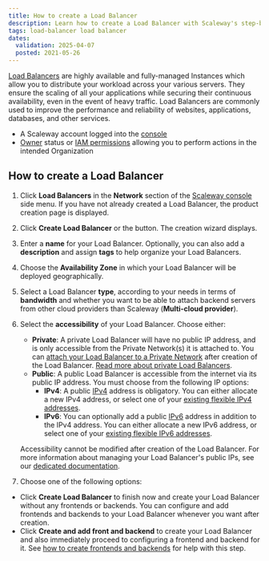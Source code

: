 ```yaml
---
title: How to create a Load Balancer
description: Learn how to create a Load Balancer with Scaleway's step-by-step guide, ensuring scalable and continuously available applications.
tags: load-balancer load balancer
dates:
  validation: 2025-04-07
  posted: 2021-05-26
---
```



[Load Balancers](https://www.scaleway.com/en/load-balancer/) are highly available and fully-managed Instances which allow you to distribute your workload across your various servers. They ensure the scaling of all your applications while securing their continuous availability, even in the event of heavy traffic. Load Balancers are commonly used to improve the performance and reliability of websites, applications, databases, and other services. 

<Requirements />

- A Scaleway account logged into the [console](https://console.scaleway.com)
- [Owner](/iam/concepts/#owner) status or [IAM permissions](/iam/concepts/#permission) allowing you to perform actions in the intended Organization

## How to create a Load Balancer

1. Click **Load Balancers** in the **Network** section of the [Scaleway console](https://console.scaleway.com) side menu. If you have not already created a Load Balancer, the product creation page is displayed.

2. Click **Create Load Balancer** or the <Icon name="plus" /> button. The creation wizard displays.

3. Enter a **name** for your Load Balancer. Optionally, you can also add a **description** and assign **tags** to help organize your Load Balancers.

4. Choose the **Availability Zone** in which your Load Balancer will be deployed geographically.

5. Select a Load Balancer **type**, according to your needs in terms of **bandwidth** and whether you want to be able to attach backend servers from other cloud providers than Scaleway (**Multi-cloud provider**).

6. Select the **accessibility** of your Load Balancer. Choose either:
    - **Private**: A private Load Balancer will have no public IP address, and is only accessible from the Private Network(s) it is attached to. You can [attach your Load Balancer to a Private Network](/load-balancer/how-to/use-with-private-network/) after creation of the Load Balancer. [Read more about private Load Balancers](/load-balancer/reference-content/public-private-accessibility/#private-load-balancers).
    - **Public**: A public Load Balancer is accessible from the internet via its public IP address. You must choose from the following IP options:
        - **IPv4**: A public [IPv4](/load-balancer/concepts/#ipv4) address is obligatory. You can either allocate a new IPv4 address, or select one of your [existing flexible IPv4 addresses](/load-balancer/how-to/create-manage-flex-ips/).
        - **IPv6**: You can optionally add a public [IPv6](/load-balancer/concepts/#ipv6) address in addition to the IPv4 address. You can either allocate a new IPv6 address, or select one of your [existing flexible IPv6 addresses](/load-balancer/how-to/create-manage-flex-ips/).

    Accessibility cannot be modified after creation of the Load Balancer. For more information about managing your Load Balancer's public IPs, see our [dedicated documentation](/load-balancer/how-to/create-manage-flex-ips/).

7. Choose one of the following options:
  - Click **Create Load Balancer** to finish now and create your Load Balancer without any frontends or backends. You can configure and add frontends and backends to your Load Balancer whenever you want after creation.
  - Click **Create and add front and backend** to create your Load Balancer and also immediately proceed to configuring a frontend and backend for it. See [how to create frontends and backends](/load-balancer/how-to/create-frontends-backends/) for help with this step.


